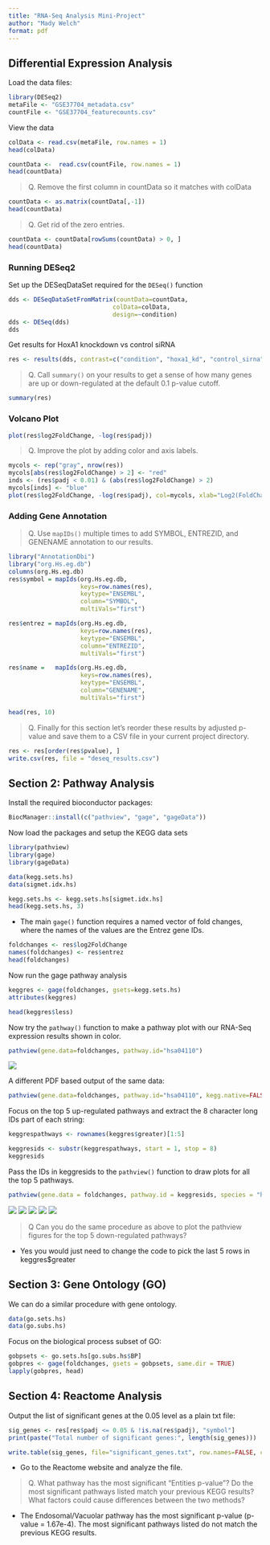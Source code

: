 ```yaml
---
title: "RNA-Seq Analysis Mini-Project"
author: "Mady Welch"
format: pdf
---
```


## Differential Expression Analysis

Load the data files:

```r
library(DESeq2) 
metaFile <- "GSE37704_metadata.csv" 
countFile <- "GSE37704_featurecounts.csv" 
```

View the data

```r
colData <- read.csv(metaFile, row.names = 1) 
head(colData)
```

```r
countData <-  read.csv(countFile, row.names = 1) 
head(countData)
```

> Q. Remove the first column in countData so it matches with colData

```r
countData <- as.matrix(countData[,-1])
head(countData)
```

> Q. Get rid of the zero entries.

```r
countData <- countData[rowSums(countData) > 0, ] 
head(countData)
```

### Running DESeq2

Set up the DESeqDataSet required for the `DESeq()` function

```r
dds <- DESeqDataSetFromMatrix(countData=countData,
                             colData=colData,
                             design=~condition)
dds <- DESeq(dds)
dds
```

Get results for HoxA1 knockdown vs control siRNA

```r
res <- results(dds, contrast=c("condition", "hoxa1_kd", "control_sirna"))
```

> Q. Call `summary()` on your results to get a sense of how many genes are up or down-regulated at the default 0.1 p-value cutoff.

```r
summary(res)
```

### Volcano Plot

```r
plot(res$log2FoldChange, -log(res$padj))
```

> Q. Improve the plot by adding color and axis labels.

```r
mycols <- rep("gray", nrow(res))
mycols[abs(res$log2FoldChange) > 2] <- "red" 
inds <- (res$padj < 0.01) & (abs(res$log2FoldChange) > 2) 
mycols[inds] <- "blue" 
plot(res$log2FoldChange, -log(res$padj), col=mycols, xlab="Log2(FoldChange)", ylab="-Log(P-value)")
```

### Adding Gene Annotation

> Q. Use `mapIDs()` multiple times to add SYMBOL, ENTREZID, and GENENAME annotation to our results.

```r
library("AnnotationDbi")
library("org.Hs.eg.db")
columns(org.Hs.eg.db)
res$symbol = mapIds(org.Hs.eg.db,
                    keys=row.names(res), 
                    keytype="ENSEMBL",
                    column="SYMBOL",
                    multiVals="first")

res$entrez = mapIds(org.Hs.eg.db,
                    keys=row.names(res),
                    keytype="ENSEMBL",
                    column="ENTREZID",
                    multiVals="first")

res$name =   mapIds(org.Hs.eg.db,
                    keys=row.names(res),
                    keytype="ENSEMBL",
                    column="GENENAME",
                    multiVals="first")

head(res, 10)
```

> Q. Finally for this section let's reorder these results by adjusted p-value and save them to a CSV file in your current project directory.

```r
res <- res[order(res$pvalue), ]
write.csv(res, file = "deseq_results.csv")
```

## Section 2: Pathway Analysis

Install the required bioconductor packages:

```r
BiocManager::install(c("pathview", "gage", "gageData"))
```

Now load the packages and setup the KEGG data sets

```r
library(pathview)
library(gage)
library(gageData)

data(kegg.sets.hs)
data(sigmet.idx.hs) 

kegg.sets.hs <- kegg.sets.hs[sigmet.idx.hs]
head(kegg.sets.hs, 3)
```

-   The main `gage()` function requires a named vector of fold changes, where the names of the values are the Entrez gene IDs.

```r
foldchanges <- res$log2FoldChange 
names(foldchanges) <- res$entrez 
head(foldchanges) 
```

Now run the gage pathway analysis

```r
keggres <- gage(foldchanges, gsets=kegg.sets.hs)
attributes(keggres)
```

```r
head(keggres$less)
```

Now try the `pathway()` function to make a pathway plot with our RNA-Seq expression results shown in color.

```r
pathview(gene.data=foldchanges, pathway.id="hsa04110")
```
![](hsa04110.pathview.png)

A different PDF based output of the same data:

```r
pathview(gene.data=foldchanges, pathway.id="hsa04110", kegg.native=FALSE)

```

Focus on the top 5 up-regulated pathways and extract the 8 character long IDs part of each string:

```r
keggrespathways <- rownames(keggres$greater)[1:5]

keggresids <- substr(keggrespathways, start = 1, stop = 8)
keggresids
```

Pass the IDs in keggresids to the `pathview()` function to draw plots for all the top 5 pathways.

```r
pathview(gene.data = foldchanges, pathway.id = keggresids, species = "hsa")
```

![](hsa04630.pathview.png)
![](hsa04640.pathview.png)
![](hsa00140.pathview.png)
![](hsa04142.pathview.png)
![](hsa04330.pathview.png)

>Q Can you do the same procedure as above to plot the pathview figures for the top 5 down-regulated pathways? 

- Yes you would just need to change the code to pick the last 5 rows in keggres$greater 


## Section 3: Gene Ontology (GO) 

We can do a similar procedure with gene ontology. 

```r
data(go.sets.hs) 
data(go.subs.hs) 
```

Focus on the biological process subset of GO: 
```r
gobpsets <- go.sets.hs[go.subs.hs$BP]
gobpres <- gage(foldchanges, gsets = gobpsets, same.dir = TRUE)
lapply(gobpres, head)
```


## Section 4: Reactome Analysis 

Output the list of significant genes at the 0.05 level as a plain txt file: 
```r
sig_genes <- res[res$padj <= 0.05 & !is.na(res$padj), "symbol"]
print(paste("Total number of significant genes:", length(sig_genes)))
```

```r
write.table(sig_genes, file="significant_genes.txt", row.names=FALSE, col.names=FALSE, quote=FALSE)
```

- Go to the Reactome website and analyze the file. 

>Q. What pathway has the most significant “Entities p-value”? Do the most significant pathways listed match your previous KEGG results? What factors could cause differences between the two methods? 

- The Endosomal/Vacuolar pathway has the most significant p-value (p-value = 1.67e-4). The most significant pathways listed do not match the previous KEGG results. 














